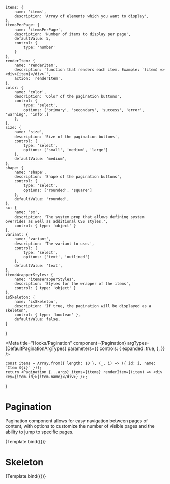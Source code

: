 
	items: {
		name: 'items',
		description: 'Array of elements which you want to display',
	},
	itemsPerPage: {
		name: 'itemsPerPage',
		description: 'Number of items to display per page',
		defaultValue: 5,
		control: {
			type: 'number'
		}
	},
	renderItem: {
		name: 'renderItem',
		description: 'function that renders each item. Example: `(item) => <div>{item}</div>`',
		action: 'renderItem',
	},
	color: {
		name: 'color',
		description: 'Color of the pagination buttons',
		control: {
			type: 'select',
			options: ['primary', 'secondary', 'success', 'error', 'warning', 'info',]
		},
	},
	size: {
		name: 'size',
		description: 'Size of the pagination buttons',
		control: {
			type: 'select',
			options: ['small', 'medium', 'large']
		},
		defaultValue: 'medium',
	},
	shape: {
		name: 'shape',
		description: 'Shape of the pagination buttons',
		control: {
			type: 'select',
			options: ['rounded', 'square']
		},
		defaultValue: 'rounded',
	},
	sx: {
		name: 'sx',
		description: 'The system prop that allows defining system overrides as well as additional CSS styles.',
		control: { type: 'object' }
	},
	variant: {
		name: 'variant',
		description: 'The variant to use.',
		control: {
			type: 'select',
			options: ['text', 'outlined']
		},
		defaultValue: 'text',
	},
	itemsWrapperStyles: {
		name: 'itemsWrapperStyles',
		description: 'Styles for the wrapper of the items',
		control: { type: 'object' }
	},
	isSkeleton: {
		name: 'isSkeleton',
		description: 'If true, the pagination will be displayed as a skeleton',
		control: { type: 'boolean' },
		defaultValue: false,
	}
}


<Meta title="Hooks/Pagination" component={Pagination} argTypes={DefaultPaginationArgTypes} parameters={{
	controls: {
		expanded: true,
	},
}}
/>

	const items = Array.from({ length: 10 }, (_, i) => ({ id: i, name: `Item ${i}` }));
	return <Pagination {...args} items={items} renderItem={(item) => <div key={item.id}>{item.name}</div>} />;
}

# Pagination

Pagination component allows for easy navigation between pages of content, with options to customize the number of visible pages and the ability to jump to specific pages.

<Canvas>
	<Story name="Playground">
		{Template.bind({})}
	</Story>
</Canvas>

# Skeleton

<Canvas>
	<Story name="Skeleton" args={{ isSkeleton: true }}>
		{Template.bind({})}
	</Story>
</Canvas>
